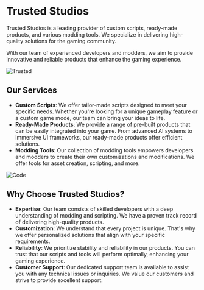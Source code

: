 # Trusted Studios

Trusted Studios is a leading provider of custom scripts, ready-made products, and various modding tools. We specialize in delivering high-quality solutions for the gaming community.

With our team of experienced developers and modders, we aim to provide innovative and reliable products that enhance the gaming experience.

![Trusted](../public/imgs/cfx-trusted-background.png)

## Our Services
- **Custom Scripts**: We offer tailor-made scripts designed to meet your specific needs. Whether you're looking for a unique gameplay feature or a custom game mode, our team can bring your ideas to life.
- **Ready-Made Products**: We provide a range of pre-built products that can be easily integrated into your game. From advanced AI systems to immersive UI frameworks, our ready-made products offer efficient solutions.
- **Modding Tools**: Our collection of modding tools empowers developers and modders to create their own customizations and modifications. We offer tools for asset creation, scripting, and more.

![Code](../public/imgs/trusted-code.png)

## Why Choose Trusted Studios?

- **Expertise**: Our team consists of skilled developers with a deep understanding of modding and scripting. We have a proven track record of delivering high-quality products.
- **Customization**: We understand that every project is unique. That's why we offer personalized solutions that align with your specific requirements.
- **Reliability**: We prioritize stability and reliability in our products. You can trust that our scripts and tools will perform optimally, enhancing your gaming experience.
- **Customer Support**: Our dedicated support team is available to assist you with any technical issues or inquiries. We value our customers and strive to provide excellent support.